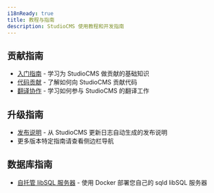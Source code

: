 ```yaml
---
i18nReady: true
title: 教程与指南
description: StudioCMS 使用教程和开发指南
---
```


## 贡献指南

- [入门指南](/zh-cn/guides/contributing/getting-started/) - 学习为 StudioCMS 做贡献的基础知识
- [代码贡献](/zh-cn/guides/contributing/code-contributions/) - 了解如何向 StudioCMS 贡献代码
- [翻译协作](/zh-cn/guides/contributing/translations/) - 学习如何参与 StudioCMS 的翻译工作

## 升级指南

- [发布说明](/zh-cn/guides/upgrade/release-notes/) - 从 StudioCMS 更新日志自动生成的发布说明
- 更多版本特定指南请查看侧边栏导航

## 数据库指南

- [自托管 libSQL 服务器](/zh-cn/guides/database/sqld-server/) - 使用 Docker 部署您自己的 sqld libSQL 服务器